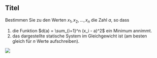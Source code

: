 

## Titel

Bestimmen Sie zu den Werten $x_1, x_2, \dots, x_n$ die Zahl $a$, so dass

1.  die Funktion $d(a) = \sum_{i=1}^n (x_i - a)^2$ ein Minimum annimmt.
2.  das dargestellte statische System im Gleichgewicht ist (am besten gleich für $n$ Werte aufschreiben).

![](00-bilder/mittelwert-stange-ue.eps.png){fig-alt="Gewichtslose Stange an der neun gleich schwere Kugeln hängen. An der zweiten Position hängen drei Kugeln, sonst hängt jede Kugel einzeln."}
